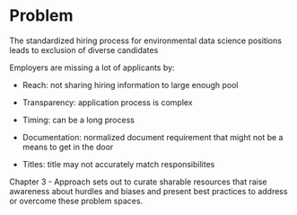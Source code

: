 # Problem

The standardized hiring process for environmental data science positions leads to exclusion of diverse candidates

Employers are missing a lot of applicants by:

-   Reach: not sharing hiring information to large enough pool

-   Transparency: application process is complex

-   Timing: can be a long process

-   Documentation: normalized document requirement that might not be a means to get in the door

-   Titles: title may not accurately match responsibilites

Chapter 3 - Approach sets out to curate sharable resources that raise awareness about hurdles and biases and present best practices to address or overcome these problem spaces. 
